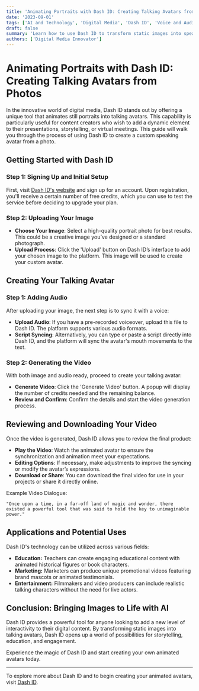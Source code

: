 ```yaml
---
title: 'Animating Portraits with Dash ID: Creating Talking Avatars from Photos'
date: '2023-09-01'
tags: ['AI and Technology', 'Digital Media', 'Dash ID', 'Voice and Audio']
draft: false
summary: 'Learn how to use Dash ID to transform static images into speaking avatars, syncing mouth movements with audio scripts for dynamic video content.'
authors: ['Digital Media Innovator']
---
```


# Animating Portraits with Dash ID: Creating Talking Avatars from Photos

In the innovative world of digital media, Dash ID stands out by offering a unique tool that animates still portraits into talking avatars. This capability is particularly useful for content creators who wish to add a dynamic element to their presentations, storytelling, or virtual meetings. This guide will walk you through the process of using Dash ID to create a custom speaking avatar from a photo.

## Getting Started with Dash ID

### Step 1: Signing Up and Initial Setup

First, visit [Dash ID's website](http://d-id.com/) and sign up for an account. Upon registration, you'll receive a certain number of free credits, which you can use to test the service before deciding to upgrade your plan.

### Step 2: Uploading Your Image

- **Choose Your Image**: Select a high-quality portrait photo for best results. This could be a creative image you’ve designed or a standard photograph.
- **Upload Process**: Click the 'Upload' button on Dash ID’s interface to add your chosen image to the platform. This image will be used to create your custom avatar.

## Creating Your Talking Avatar

### Step 1: Adding Audio

After uploading your image, the next step is to sync it with a voice:

- **Upload Audio**: If you have a pre-recorded voiceover, upload this file to Dash ID. The platform supports various audio formats.
- **Script Syncing**: Alternatively, you can type or paste a script directly into Dash ID, and the platform will sync the avatar's mouth movements to the text.

### Step 2: Generating the Video

With both image and audio ready, proceed to create your talking avatar:

- **Generate Video**: Click the 'Generate Video' button. A popup will display the number of credits needed and the remaining balance.
- **Review and Confirm**: Confirm the details and start the video generation process.

## Reviewing and Downloading Your Video

Once the video is generated, Dash ID allows you to review the final product:

- **Play the Video**: Watch the animated avatar to ensure the synchronization and animation meet your expectations.
- **Editing Options**: If necessary, make adjustments to improve the syncing or modify the avatar’s expressions.
- **Download or Share**: You can download the final video for use in your projects or share it directly online.

Example Video Dialogue:

```plaintext
"Once upon a time, in a far-off land of magic and wonder, there existed a powerful tool that was said to hold the key to unimaginable power."
```

## Applications and Potential Uses

Dash ID's technology can be utilized across various fields:

- **Education:** Teachers can create engaging educational content with animated historical figures or book characters.
- **Marketing:** Marketers can produce unique promotional videos featuring brand mascots or animated testimonials.
- **Entertainment:** Filmmakers and video producers can include realistic talking characters without the need for live actors.

## Conclusion: Bringing Images to Life with AI

Dash ID provides a powerful tool for anyone looking to add a new level of interactivity to their digital content. By transforming static images into talking avatars, Dash ID opens up a world of possibilities for storytelling, education, and engagement.

Experience the magic of Dash ID and start creating your own animated avatars today.

---

To explore more about Dash ID and to begin creating your animated avatars, visit [Dash ID](http://d-id.com/).
